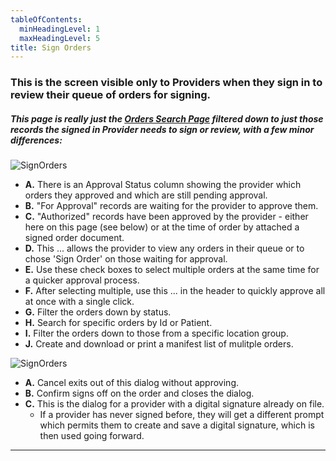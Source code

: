```yaml
---
tableOfContents:
  minHeadingLevel: 1
  maxHeadingLevel: 5
title: Sign Orders
---
```


### This is the screen visible only to Providers when they sign in to review their queue of orders for signing. 
##### This page is really just the [Orders Search Page](/orders/search/) filtered down to just those records the signed in Provider needs to sign or review, with a few minor differences:

![SignOrders](/screenPrints/SignOrder1.png)

- **A.** There is an Approval Status column showing the provider which orders they approved and which are still pending approval.
- **B.** "For Approval" records are waiting for the provider to approve them.
- **C.** "Authorized" records have been approved by the provider - either here on this page (see below) or at the time of order by attached a signed order document.
- **D.** This ... allows the provider to view any orders in their queue or to chose 'Sign Order' on those waiting for approval.
- **E.** Use these check boxes to select multiple orders at the same time for a quicker approval process.
- **F.** After selecting multiple, use this ... in the header to quickly approve all at once with a single click.
- **G.** Filter the orders down by status.
- **H.** Search for specific orders by Id or Patient.
- **I.** Filter the orders down to those from a specific location group.
- **J.** Create and download or print a manifest list of mulitple orders.

![SignOrders](/screenPrints/SignOrder2.png)

- **A.** Cancel exits out of this dialog without approving.
- **B.** Confirm signs off on the order and closes the dialog.
- **C.** This is the dialog for a provider with a digital signature already on file. 
    - If a provider has never signed before, they will get a different prompt which permits them to create and save a digital signature, which is then used going forward.


<hr />